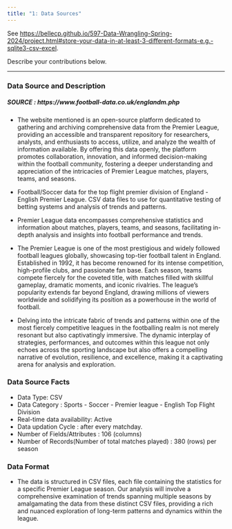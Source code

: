 ```yaml
---
title: "1: Data Sources"
---
```


See <https://bellecp.github.io/597-Data-Wrangling-Spring-2024/project.html#store-your-data-in-at-least-3-different-formats-e.g.-sqlite3-csv-excel>.

Describe your contributions below.

* * *


### Data Source and Description
##### SOURCE : https://www.football-data.co.uk/englandm.php
- The website mentioned is an open-source platform dedicated to gathering and archiving comprehensive data from the Premier League, providing an accessible and transparent repository for researchers, analysts, and enthusiasts to access, utilize, and analyze the wealth of information available. By offering this data openly, the platform promotes collaboration, innovation, and informed decision-making within the football community, fostering a deeper understanding and appreciation of the intricacies of Premier League matches, players, teams, and seasons.

- Football/Soccer data for the top flight premier division of England - English Premier League. CSV data files to use for quantitative testing of betting systems and analysis of trends and patterns. 

- Premier League data encompasses comprehensive statistics and information about matches, players, teams, and seasons, facilitating in-depth analysis and insights into football performance and trends.

- The Premier League is one of the most prestigious and widely followed football leagues globally, showcasing top-tier football talent in England. Established in 1992, it has become renowned for its intense competition, high-profile clubs, and passionate fan base. Each season, teams compete fiercely for the coveted title, with matches filled with skillful gameplay, dramatic moments, and iconic rivalries. The league's popularity extends far beyond England, drawing millions of viewers worldwide and solidifying its position as a powerhouse in the world of football.

- Delving into the intricate fabric of trends and patterns within one of the most fiercely competitive leagues in the footballing realm is not merely resonant but also captivatingly immersive. The dynamic interplay of strategies, performances, and outcomes within this league not only echoes across the sporting landscape but also offers a compelling narrative of evolution, resilience, and excellence, making it a captivating arena for analysis and exploration.

### Data Source Facts

- Data Type: CSV
- Data Category : Sports - Soccer - Premier league - English Top Flight Division
- Real-time data availability: Active
- Data updation Cycle : after every matchday. 
- Number of Fields/Attributes : 106 (columns) 
- Number of Records(Number of total matches played) : 380 (rows) per season 

### Data Format
- The data is structured in CSV files, each file containing the statistics for a specific Premier League season. Our analysis will involve a comprehensive examination of trends spanning multiple seasons by amalgamating the data from these distinct CSV files, providing a rich and nuanced exploration of long-term patterns and dynamics within the league.

